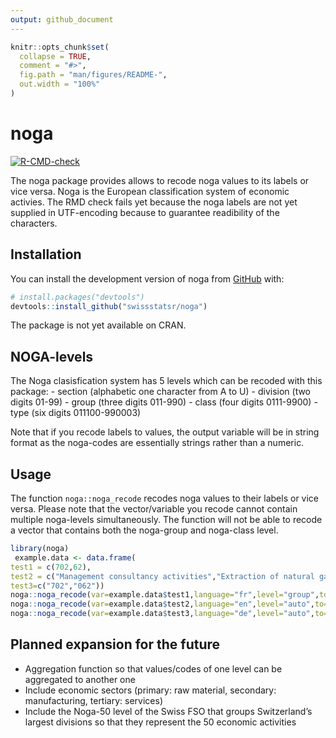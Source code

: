 ```yaml
---
output: github_document
---
```


<!-- README.md is generated from README.Rmd. Please edit that file -->

```r
knitr::opts_chunk$set(
  collapse = TRUE,
  comment = "#>",
  fig.path = "man/figures/README-",
  out.width = "100%"
)
```

# noga

<!-- badges: start -->
[![R-CMD-check](https://github.com/SwissStatsR/noga/actions/workflows/R-CMD-check.yaml/badge.svg)](https://github.com/SwissStatsR/noga/actions/workflows/R-CMD-check.yaml)
  <!-- badges: end -->

The noga package provides allows to recode noga values to its labels or vice versa. Noga is the European classification system of economic activies. The RMD check fails yet because the noga labels are not yet supplied in UTF-encoding because to guarantee readibility of the characters.

## Installation

You can install the development version of noga from [GitHub](https://github.com/) with:

``` r
# install.packages("devtools")
devtools::install_github("swissstatsr/noga")
```

The package is not yet available on CRAN.

## NOGA-levels

The Noga clasisfication system has 5 levels which can be recoded with this package:
- section (alphabetic one character from A to U)
- division (two digits 01-99)
- group (three digits 011-990)
- class (four digits 0111-9900)
- type (six digits 011100-990003)

Note that if you recode labels to values, the output variable will be in string format as the noga-codes are essentially strings rather than a numeric.

## Usage

The function `noga::noga_recode` recodes noga values to their labels or vice versa. Please note that the vector/variable you recode cannot contain multiple noga-levels simultaneously. The function will not be able to recode a vector that contains both the noga-group and noga-class level.

```r
library(noga)
 example.data <- data.frame(
test1 = c(702,62),
test2 = c("Management consultancy activities","Extraction of natural gas"),
test3=c("702","062"))
noga::noga_recode(var=example.data$test1,language="fr",level="group",to="auto")
noga::noga_recode(var=example.data$test2,language="en",level="auto",to="values")
noga::noga_recode(var=example.data$test3,language="de",level="auto",to="auto")
```

## Planned expansion for the future
- Aggregation function so that values/codes of one level can be aggregated to another one
- Include economic sectors (primary: raw material, secondary: manufacturing, tertiary: services)
- Include the Noga-50 level of the Swiss FSO that groups Switzerland's largest divisions so that they represent the 50 economic activities
